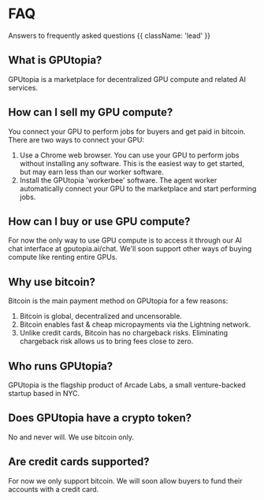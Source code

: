 # FAQ

Answers to frequently asked questions {{ className: 'lead' }}

## What is GPUtopia?

GPUtopia is a marketplace for decentralized GPU compute and related AI services.

## How can I sell my GPU compute?

You connect your GPU to perform jobs for buyers and get paid in bitcoin. There are two ways to connect your GPU:

1. Use a Chrome web browser. You can use your GPU to perform jobs without installing any software. This is the easiest way to get started, but may earn less than our worker software.
2. Install the GPUtopia 'workerbee' software. The agent worker automatically connect your GPU to the marketplace and start performing jobs.

## How can I buy or use GPU compute?

For now the only way to use GPU compute is to access it through our AI chat interface at gputopia.ai/chat. We'll soon support other ways of buying compute like renting entire GPUs.

## Why use bitcoin?

Bitcoin is the main payment method on GPUtopia for a few reasons:

1. Bitcoin is global, decentralized and uncensorable.
2. Bitcoin enables fast & cheap micropayments via the Lightning network.
3. Unlike credit cards, Bitcoin has no chargeback risks. Eliminating chargeback risk allows us to bring fees close to zero.

## Who runs GPUtopia?

GPUtopia is the flagship product of Arcade Labs, a small venture-backed startup based in NYC.

## Does GPUtopia have a crypto token?

No and never will. We use bitcoin only.

## Are credit cards supported?

For now we only support bitcoin. We will soon allow buyers to fund their accounts with a credit card.
